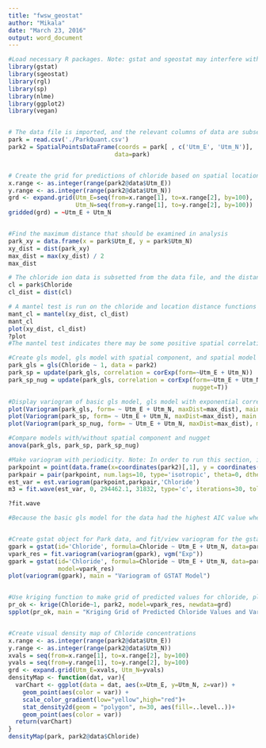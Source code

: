 ```yaml
---
title: "fwsw_geostat"
author: "Mikala"
date: "March 23, 2016"
output: word_document
---
```


```r
#Load necessary R packages. Note: gstat and sgeostat may interfere with each other and produce errors. If this is the case, only run one of these packages at a time for the necessary functions and restart R session between loading each separate package. It is recommended to load gstat package first and do not load sgeostat package yet
library(gstat)
library(sgeostat)
library(rgl)
library(sp)
library(nlme)
library(ggplot2)
library(vegan)


# The data file is imported, and the relevant columns of data are subsetted from the data file and converted into a spatial points data frame
park = read.csv('./ParkQuant.csv')
park2 = SpatialPointsDataFrame(coords = park[ , c('Utm_E', 'Utm_N')],
                              data=park)


# Create the grid for predictions of chloride based on spatial location
x.range <- as.integer(range(park2@data$Utm_E))
y.range <- as.integer(range(park2@data$Utm_N))
grd <- expand.grid(Utm_E=seq(from=x.range[1], to=x.range[2], by=100),
                   Utm_N=seq(from=y.range[1], to=y.range[2], by=100))
gridded(grd) = ~Utm_E + Utm_N


#Find the maximum distance that should be examined in analysis
park_xy = data.frame(x = park$Utm_E, y = park$Utm_N)
xy_dist = dist(park_xy)
max_dist = max(xy_dist) / 2
max_dist

# The chloride ion data is subsetted from the data file, and the distance function is again run on just the chloride concentrations. 
cl = park$Chloride
cl_dist = dist(cl)

# A mantel test is run on the chloride and location distance functions to make an early examination of spatial dependnece, and locations are plotted against chloride concentrations.
mant_cl = mantel(xy_dist, cl_dist)
mant_cl
plot(xy_dist, cl_dist)
?plot
#The mantel test indicates there may be some positive spatial correlation, however it is not statistically significant. We will continue by using spatial models, variagrams, and visual displays to examine the data

#Create gls model, gls model with spatial component, and spatial model with nugget
park_gls = gls(Chloride ~ 1, data = park2)
park_sp = update(park_gls, correlation = corExp(form=~Utm_E + Utm_N))
park_sp_nug = update(park_gls, correlation = corExp(form=~Utm_E + Utm_N,
                                                    nugget=T))

#Display variogram of basic gls model, gls model with exponential correlation, and exponential gls model with nugget
plot(Variogram(park_gls, form= ~ Utm_E + Utm_N, maxDist=max_dist), main = "Gls Variogram")
plot(Variogram(park_sp, form= ~ Utm_E + Utm_N, maxDist=max_dist), main = "Gls Variogram with Exponential Correlation")
plot(Variogram(park_sp_nug, form= ~ Utm_E + Utm_N, maxDist=max_dist), main = "Gls Exponential Variogram with Nugget")

#Compare models with/without spatial component and nugget
anova(park_gls, park_sp, park_sp_nug)

#Make variogram with periodicity. Note: In order to run this section, it is necessary to restart R session and load sgeostat package, but do not load gstat package
parkpoint = point(data.frame(x=coordinates(park2)[,1], y = coordinates(park2)[,2]))
parkpair = pair(parkpoint, num.lags=10, type='isotropic', theta=0, dtheta=5, maxdist = 64308.87)
est_var = est.variogram(parkpoint,parkpair,'Chloride')
m3 = fit.wave(est_var, 0, 294462.1, 31832, type='c', iterations=30, tolerance=1e-06, echo=FALSE, plot.it=FALSE, weighted=TRUE)

?fit.wave

#Because the basic gls model for the data had the highest AIC value when compared to the other models using anova, and the gls variogram smooths across the data slightly better, we will continue further analysis without the inclusion of a nugget and will create a gstat object


#Create gstat object for Park data, and fit/view variogram for the gstat object
gpark = gstat(id='Chloride', formula=Chloride ~ Utm_E + Utm_N, data=park2)
vpark_res = fit.variogram(variogram(gpark), vgm("Exp"))
gpark = gstat(id='Chloride', formula=Chloride ~ Utm_E + Utm_N, data=park2,
              model=vpark_res)
plot(variogram(gpark), main = "Variogram of GSTAT Model")


#Use kriging function to make grid of predicted values for chloride, plot the predicted values grid and grid displaying the variances
pr_ok <- krige(Chloride~1, park2, model=vpark_res, newdata=grd)
spplot(pr_ok, main = "Kriging Grid of Predicted Chloride Values and Variance")


#Create visual density map of Chloride concentrations
x.range <- as.integer(range(park2@data$Utm_E))
y.range <- as.integer(range(park2@data$Utm_N))
xvals = seq(from=x.range[1], to=x.range[2], by=100)
yvals = seq(from=y.range[1], to=y.range[2], by=100)
grd <- expand.grid(Utm_E=xvals, Utm_N=yvals)
densityMap <- function(dat, var){
  varChart <- ggplot(data = dat, aes(x=Utm_E, y=Utm_N, z=var)) + 
    geom_point(aes(color = var)) +
    scale_color_gradient(low="yellow",high="red")+
    stat_density2d(geom = "polygon", n=30, aes(fill=..level..))+
    geom_point(aes(color = var))
  return(varChart)
}
densityMap(park, park2@data$Chloride)


```

